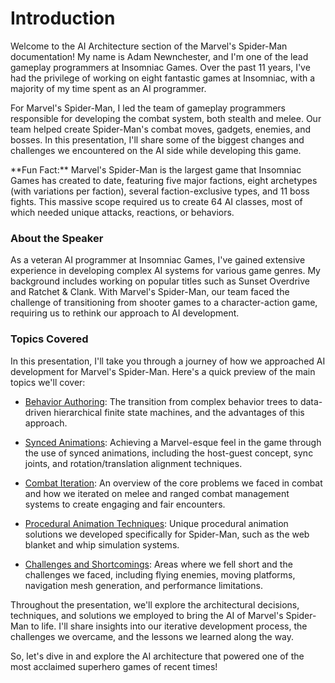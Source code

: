
# Introduction

Welcome to the AI Architecture section of the Marvel's Spider-Man documentation! My name is Adam Newnchester, and I'm one of the lead gameplay programmers at Insomniac Games. Over the past 11 years, I've had the privilege of working on eight fantastic games at Insomniac, with a majority of my time spent as an AI programmer.

For Marvel's Spider-Man, I led the team of gameplay programmers responsible for developing the combat system, both stealth and melee. Our team helped create Spider-Man's combat moves, gadgets, enemies, and bosses. In this presentation, I'll share some of the biggest changes and challenges we encountered on the AI side while developing this game.

<Callout>
**Fun Fact:** Marvel's Spider-Man is the largest game that Insomniac Games has created to date, featuring five major factions, eight archetypes (with variations per faction), several faction-exclusive types, and 11 boss fights. This massive scope required us to create 64 AI classes, most of which needed unique attacks, reactions, or behaviors.
</Callout>

### About the Speaker

As a veteran AI programmer at Insomniac Games, I've gained extensive experience in developing complex AI systems for various game genres. My background includes working on popular titles such as Sunset Overdrive and Ratchet & Clank. With Marvel's Spider-Man, our team faced the challenge of transitioning from shooter games to a character-action game, requiring us to rethink our approach to AI development.

### Topics Covered

In this presentation, I'll take you through a journey of how we approached AI development for Marvel's Spider-Man. Here's a quick preview of the main topics we'll cover:

- [Behavior Authoring](/ai-architecture/behavior-authoring): The transition from complex behavior trees to data-driven hierarchical finite state machines, and the advantages of this approach.

- [Synced Animations](/ai-architecture/synced-animations): Achieving a Marvel-esque feel in the game through the use of synced animations, including the host-guest concept, sync joints, and rotation/translation alignment techniques.

- [Combat Iteration](/ai-architecture/combat-iteration): An overview of the core problems we faced in combat and how we iterated on melee and ranged combat management systems to create engaging and fair encounters.

- [Procedural Animation Techniques](/ai-architecture/procedural-animation-techniques): Unique procedural animation solutions we developed specifically for Spider-Man, such as the web blanket and whip simulation systems.

- [Challenges and Shortcomings](/ai-architecture/challenges-and-shortcomings): Areas where we fell short and the challenges we faced, including flying enemies, moving platforms, navigation mesh generation, and performance limitations.

Throughout the presentation, we'll explore the architectural decisions, techniques, and solutions we employed to bring the AI of Marvel's Spider-Man to life. I'll share insights into our iterative development process, the challenges we overcame, and the lessons we learned along the way.

So, let's dive in and explore the AI architecture that powered one of the most acclaimed superhero games of recent times!